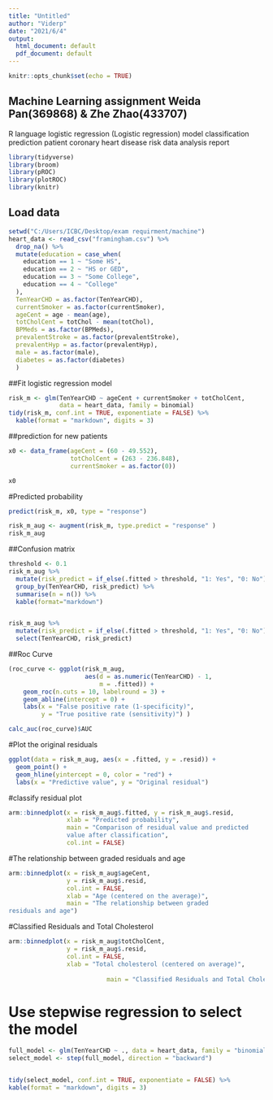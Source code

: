 ---
title: "Untitled"
author: "Viderp"
date: "2021/6/4"
output:
  html_document: default
  pdf_document: default
---

```{r setup, include=FALSE}
knitr::opts_chunk$set(echo = TRUE)
```


## Machine Learning assignment Weida Pan(369868) & Zhe Zhao(433707)
R language logistic regression (Logistic regression) model classification prediction patient coronary heart disease risk data analysis report

```{r}
library(tidyverse)
library(broom)
library(pROC)
library(plotROC) 
library(knitr)

```
## Load data 
```{r}
setwd("C:/Users/ICBC/Desktop/exam requirment/machine")
heart_data <- read_csv("framingham.csv") %>%
  drop_na() %>% 
  mutate(education = case_when(
    education == 1 ~ "Some HS", 
    education == 2 ~ "HS or GED", 
    education == 3 ~ "Some College", 
    education == 4 ~ "College"
  ),
  TenYearCHD = as.factor(TenYearCHD), 
  currentSmoker = as.factor(currentSmoker),
  ageCent = age - mean(age), 
  totCholCent = totChol - mean(totChol), 
  BPMeds = as.factor(BPMeds), 
  prevalentStroke = as.factor(prevalentStroke), 
  prevalentHyp = as.factor(prevalentHyp), 
  male = as.factor(male), 
  diabetes = as.factor(diabetes)
  )

```


##Fit logistic regression model
```{r car}
risk_m <- glm(TenYearCHD ~ ageCent + currentSmoker + totCholCent, 
              data = heart_data, family = binomial)
tidy(risk_m, conf.int = TRUE, exponentiate = FALSE) %>% 
  kable(format = "markdown", digits = 3)
```
##prediction for new patients
```{r}
x0 <- data_frame(ageCent = (60 - 49.552), 
                 totCholCent = (263 - 236.848), 
                 currentSmoker = as.factor(0))

x0
```

#Predicted probability

```{r}
predict(risk_m, x0, type = "response")

risk_m_aug <- augment(risk_m, type.predict = "response" )
risk_m_aug
```

##Confusion matrix
```{r}
threshold <- 0.1
risk_m_aug %>%
  mutate(risk_predict = if_else(.fitted > threshold, "1: Yes", "0: No")) %>%
  group_by(TenYearCHD, risk_predict) %>%
  summarise(n = n()) %>%
  kable(format="markdown")


risk_m_aug %>%
  mutate(risk_predict = if_else(.fitted > threshold, "1: Yes", "0: No")) %>%
  select(TenYearCHD, risk_predict)
```

##Roc Curve
```{r}
(roc_curve <- ggplot(risk_m_aug, 
                     aes(d = as.numeric(TenYearCHD) - 1, 
                         m = .fitted)) +
    geom_roc(n.cuts = 10, labelround = 3) + 
    geom_abline(intercept = 0) + 
    labs(x = "False positive rate (1-specificity)", 
         y = "True positive rate (sensitivity)") )

calc_auc(roc_curve)$AUC
```

#Plot the original residuals
```{r}
ggplot(data = risk_m_aug, aes(x = .fitted, y = .resid)) +
  geom_point() +
  geom_hline(yintercept = 0, color = "red") +
  labs(x = "Predictive value", y = "Original residual")
```

#classify residual plot
```{r}
arm::binnedplot(x = risk_m_aug$.fitted, y = risk_m_aug$.resid,
                xlab = "Predicted probability", 
                main = "Comparison of residual value and predicted 
                value after classification", 
                col.int = FALSE)
```

#The relationship between graded residuals and age
```{r}
arm::binnedplot(x = risk_m_aug$ageCent, 
                y = risk_m_aug$.resid, 
                col.int = FALSE,
                xlab = "Age (centered on the average)", 
                main = "The relationship between graded 
residuals and age")
```

#Classified Residuals and Total Cholesterol
```{r}
arm::binnedplot(x = risk_m_aug$totCholCent, 
                y = risk_m_aug$.resid, 
                col.int = FALSE,
                xlab = "Total cholesterol (centered on average)", 
     
                           main = "Classified Residuals and Total Cholesterol")
```

# Use stepwise regression to select the model
```{r}
full_model <- glm(TenYearCHD ~ ., data = heart_data, family = "binomial")
select_model <- step(full_model, direction = "backward")


tidy(select_model, conf.int = TRUE, exponentiate = FALSE) %>%
kable(format = "markdown", digits = 3)
```

